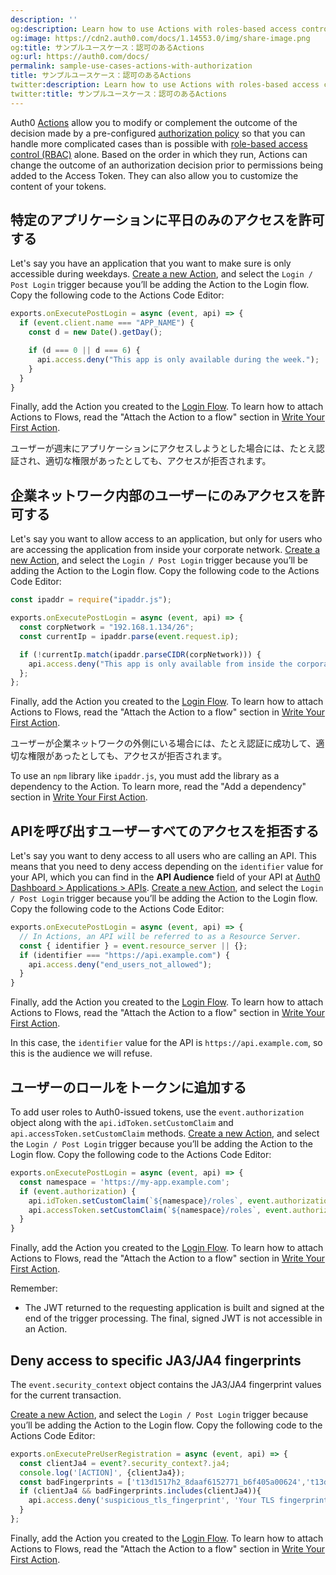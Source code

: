 ```yaml
---
description: ''
og:description: Learn how to use Actions with roles-based access control (RBAC).
og:image: https://cdn2.auth0.com/docs/1.14553.0/img/share-image.png
og:title: サンプルユースケース：認可のあるActions
og:url: https://auth0.com/docs/
permalink: sample-use-cases-actions-with-authorization
title: サンプルユースケース：認可のあるActions
twitter:description: Learn how to use Actions with roles-based access control (RBAC).
twitter:title: サンプルユースケース：認可のあるActions
---
```


Auth0 [Actions](/docs/customize/actions) allow you to modify or complement the outcome of the decision made by a pre-configured [authorization policy](/docs/manage-users/access-control/authorization-policies) so that you can handle more complicated cases than is possible with [role-based access control (RBAC)](/docs/manage-users/access-control/rbac) alone. Based on the order in which they run, Actions can change the outcome of an authorization decision prior to permissions being added to the <Tooltip tip="Access Token: Authorization credential, in the form of an opaque string or JWT, used to access an API." cta="View Glossary" href="/docs/glossary?term=Access+Token">Access Token</Tooltip>. They can also allow you to customize the content of your tokens.

## 特定のアプリケーションに平日のみのアクセスを許可する

Let's say you have an application that you want to make sure is only accessible during weekdays. [Create a new Action](/docs/customize/actions/write-your-first-action), and select the `Login / Post Login` trigger because you’ll be adding the Action to the Login flow. Copy the following code to the Actions Code Editor:

```js lines
exports.onExecutePostLogin = async (event, api) => {
  if (event.client.name === "APP_NAME") {
    const d = new Date().getDay();

    if (d === 0 || d === 6) {
      api.access.deny("This app is only available during the week.");
    }
  }
}
```

Finally, add the Action you created to the [Login Flow](https://manage.auth0.com/#/actions/flows/login/). To learn how to attach Actions to Flows, read the "Attach the Action to a flow" section in [Write Your First Action](/docs/customize/actions/write-your-first-action).

ユーザーが週末にアプリケーションにアクセスしようとした場合には、たとえ認証され、適切な権限があったとしても、アクセスが拒否されます。

## 企業ネットワーク内部のユーザーにのみアクセスを許可する

Let's say you want to allow access to an application, but only for users who are accessing the application from inside your corporate network. [Create a new Action](/docs/customize/actions/write-your-first-action), and select the `Login / Post Login` trigger because you’ll be adding the Action to the Login flow. Copy the following code to the Actions Code Editor:

```js lines
const ipaddr = require("ipaddr.js");

exports.onExecutePostLogin = async (event, api) => {
  const corpNetwork = "192.168.1.134/26";
  const currentIp = ipaddr.parse(event.request.ip);

  if (!currentIp.match(ipaddr.parseCIDR(corpNetwork))) {
    api.access.deny("This app is only available from inside the corporate network.");
  };
};
```

Finally, add the Action you created to the [Login Flow](https://manage.auth0.com/#/actions/flows/login/). To learn how to attach Actions to Flows, read the "Attach the Action to a flow" section in [Write Your First Action](/docs/customize/actions/write-your-first-action).

ユーザーが企業ネットワークの外側にいる場合には、たとえ認証に成功して、適切な権限があったとしても、アクセスが拒否されます。

<Callout icon="file-lines" color="#0EA5E9" iconType="regular">

To use an `npm` library like `ipaddr.js`, you must add the library as a dependency to the Action. To learn more, read the "Add a dependency" section in [Write Your First Action](/docs/customize/actions/write-your-first-action).

</Callout>

## APIを呼び出すユーザーすべてのアクセスを拒否する

Let's say you want to deny access to all users who are calling an API. This means that you need to deny access depending on the `identifier` value for your API, which you can find in the **API <Tooltip tip="Audience: Unique identifier of the audience for an issued token. Named aud in a token, its value contains the ID of either an application (Client ID) for an ID Token or an API (API Identifier) for an Access Token." cta="View Glossary" href="/docs/glossary?term=Audience">Audience</Tooltip>** field of your API at [Auth0 Dashboard > Applications > APIs](https://manage.auth0.com/#/apis). [Create a new Action](/docs/customize/actions/write-your-first-action), and select the `Login / Post Login` trigger because you’ll be adding the Action to the Login flow. Copy the following code to the Actions Code Editor:

```js lines
exports.onExecutePostLogin = async (event, api) => {
  // In Actions, an API will be referred to as a Resource Server.
  const { identifier } = event.resource_server || {};
  if (identifier === "https://api.example.com") {
    api.access.deny("end_users_not_allowed");
  }
}
```

Finally, add the Action you created to the [Login Flow](https://manage.auth0.com/#/actions/flows/login/). To learn how to attach Actions to Flows, read the "Attach the Action to a flow" section in [Write Your First Action](/docs/customize/actions/write-your-first-action).

In this case, the `identifier` value for the API is `https://api.example.com`, so this is the audience we will refuse.

## ユーザーのロールをトークンに追加する

To add user roles to Auth0-issued tokens, use the `event.authorization` object along with the `api.idToken.setCustomClaim` and `api.accessToken.setCustomClaim` methods. [Create a new Action](/docs/customize/actions/write-your-first-action), and select the `Login / Post Login` trigger because you’ll be adding the Action to the Login flow. Copy the following code to the Actions Code Editor:

```js lines
exports.onExecutePostLogin = async (event, api) => {
  const namespace = 'https://my-app.example.com';
  if (event.authorization) {
    api.idToken.setCustomClaim(`${namespace}/roles`, event.authorization.roles);
    api.accessToken.setCustomClaim(`${namespace}/roles`, event.authorization.roles);
  }
}
```

Finally, add the Action you created to the [Login Flow](https://manage.auth0.com/#/actions/flows/login/). To learn how to attach Actions to Flows, read the "Attach the Action to a flow" section in [Write Your First Action](/docs/customize/actions/write-your-first-action).

Remember:

* The <Tooltip tip="JSON Web Token (JWT): Standard ID Token format (and often Access Token format) used to represent claims securely between two parties." cta="View Glossary" href="/docs/glossary?term=JWT">JWT</Tooltip> returned to the requesting application is built and signed at the end of the trigger processing. The final, signed JWT is not accessible in an Action.

## Deny access to specific JA3/JA4 fingerprints

The `event.security_context` object contains the JA3/JA4 fingerprint values for the current transaction.

[Create a new Action](/docs/customize/actions/write-your-first-action), and select the `Login / Post Login` trigger because you’ll be adding the Action to the Login flow. Copy the following code to the Actions Code Editor:

```js lines
exports.onExecutePreUserRegistration = async (event, api) => {
  const clientJa4 = event?.security_context?.ja4;
  console.log('[ACTION]', {clientJa4});
  const badFingerprints = ['t13d1517h2_8daaf6152771_b6f405a00624','t13d1516h2_8daaf6152771_d8a2da3f94cd'];
  if (clientJa4 && badFingerprints.includes(clientJa4)){
    api.access.deny('suspicious_tls_fingerprint', 'Your TLS fingerprint has been flagged as suspicious');
  }
};
```

Finally, add the Action you created to the [Login Flow](https://manage.auth0.com/#/actions/flows/login/). To learn how to attach Actions to Flows, read the "Attach the Action to a flow" section in [Write Your First Action](/docs/customize/actions/write-your-first-action).